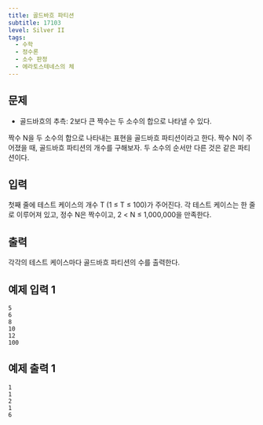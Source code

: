 ```yaml
---
title: 골드바흐 파티션
subtitle: 17103
level: Silver II
tags:
  - 수학
  - 정수론
  - 소수 판정
  - 에라토스테네스의 체
---
```


## 문제

- 골드바흐의 추측: 2보다 큰 짝수는 두 소수의 합으로 나타낼 수 있다.

짝수 N을 두 소수의 합으로 나타내는 표현을 골드바흐 파티션이라고 한다. 짝수 N이 주어졌을 때, 골드바흐 파티션의 개수를 구해보자. 두 소수의 순서만 다른 것은 같은 파티션이다.

## 입력

첫째 줄에 테스트 케이스의 개수 T (1 ≤ T ≤ 100)가 주어진다. 각 테스트 케이스는 한 줄로 이루어져 있고, 정수 N은 짝수이고, 2 < N ≤ 1,000,000을 만족한다.

## 출력

각각의 테스트 케이스마다 골드바흐 파티션의 수를 출력한다.

## 예제 입력 1

```
5
6
8
10
12
100
```

## 예제 출력 1

```
1
1
2
1
6
```
